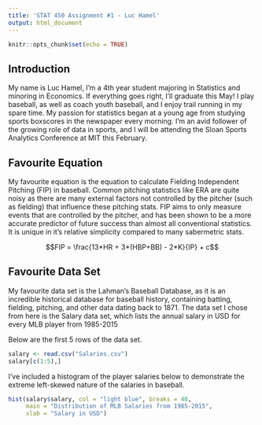 ```yaml
---
title: 'STAT 450 Assignment #1 - Luc Hamel'
output: html_document
---
```


```r
knitr::opts_chunk$set(echo = TRUE)
```

## Introduction

My name is Luc Hamel, I'm a 4th year student majoring in Statistics and minoring in Economics. If everything goes right, I'll graduate this May! I play baseball, as well as coach youth baseball, and I enjoy trail running in my spare time. My passion for statistics began at a young age from studying sports boxscores in the newspaper every morning. I'm an avid follower of the growing role of data in sports, and I will be attending the Sloan Sports Analytics Conference at MIT this February.  

## Favourite Equation

My favourite equation is the equation to calculate Fielding Independent Pitching (FIP) in baseball. Common pitching statistics like ERA are quite noisy as there are many external factors not controlled by the pitcher (such as fielding) that influence these pitching stats. FIP aims to only measure events that are controlled by the pitcher, and has been shown to be a more accurate predictor of future success than almost all conventional statistics. It is unique in it's relative simplicity compared to many sabermetric stats.

$$FIP = \frac{13*HR + 3*(HBP+BB) - 2*K}{IP} + c$$

## Favourite Data Set

My favourite data set is the Lahman's Baseball Database, as it is an incredible historical database for baseball history, containing batting, fielding, pitching, and other data dating back to 1871. The data set I chose from here is the Salary data set, which lists the annual salary in USD for every MLB player from 1985-2015

Below are the first 5 rows of the data set.
```r
salary <- read.csv("Salaries.csv")
salary[c(1:5),]
```


I've included a histogram of the player salaries below to demonstrate the extreme left-skewed nature of the salaries in baseball.
```r
hist(salary$salary, col = "light blue", breaks = 40,
     main = "Distribution of MLB Salaries from 1985-2015", 
     xlab = "Salary in USD")
```

